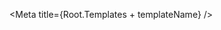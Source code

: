 

<Meta title={Root.Templates + templateName} />

<DocsPageHeader
    title={templateName}
    description="This component shows how you can use the component ... "
    addImportantNote={false}
    variant="none"
/>

<Canvas withToolbar>
    <Story name="Homepage" story={stories.Base} />
</Canvas>

<!--
    return <PageContainer {...args} title={'Hello World!'} />;
};


<Meta
    title={Root.Templates + templateName}
    component={PageContainer}
    args={{
        backgroundColor: 'grey',
        borderColor: 'border',
        borderWidth: '1px',
        containerMargin: '50px 336px 50px 336px',
        containerMinWidth: '800px',
        containerPadding: '40px 56px 40px 56px',
        contentPadding: '0 56px 40px 56px ',
        subtitle:
            'Som ansatt i Kristiansand kommune har du her tilgang til ulike tjenester. Din tilgang avgjør hvilke tjenester du ser.',
        subtitlePadding: '16px 154px 32px 154px',
        titlePadding: '40px 0 0 0',
        children: (
            <SimpleGrid columns={2}>
                <Grid gap={25} templateColumns="repeat(2, 1fr)">
                    <Card
                        title={'Check properties'}
                        body={
                            'Here you can check the properties of the components'
                        }
                        cardWidth={'320px'}
                        cardHeight={'112px'}
                        titleTextSize={'sm'}
                        actionIcon={<ArrowRightIcon />}
                    />
                    <Card
                        title={'Mail'}
                        body={'Press here if you want to read your E-Mails'}
                        cardWidth={'320px'}
                        cardHeight={'112px'}
                        titleTextSize={'sm'}
                        actionIcon={<MailIcon />}
                    />
                    <Card
                        title={'Parking'}
                        body={
                            'Here you can register your parking. Avoid the fines'
                        }
                        cardWidth={'320px'}
                        cardHeight={'112px'}
                        titleTextSize={'sm'}
                        actionIcon={<ParkingIcon />}
                    />
                </Grid>
            </SimpleGrid>
        ),
    }}
/>

<DocsPageHeader
    title={templateName}
    description="This component shows how you can use the component pagecontainer and card component to make a homepage"
    addImportantNote={false}
    variant="none"
/>

<Canvas withToolbar>
    <Story name="Homepage">{Template.bind({})}</Story>
</Canvas>

### Homepage with six Cards

<Canvas withToolbar>
    <Story
        name="More Cards"
        args={{
            backgroundColor: 'grey',
            borderColor: 'border',
            borderWidth: '1px',
            containerMargin: '199px 336px 350px 336px',
            containerMinWidth: '800px',
            containerPadding: '40px 56px 40px 56px',
            contentPadding: '0 56px 40px 56px ',
            subtitle:
                'Som ansatt i Kristiansand kommune har du her tilgang til ulike tjenester. Din tilgang avgjør hvilke tjenester du ser.',
            subtitlePadding: '16px 154px 32px 154px',
            titlePadding: '40px 0 0 0',
            children: (
                <SimpleGrid columns={2}>
                    <Grid gap={25} templateColumns="repeat(2, 1fr)">
                        <Card
                            title={'Check properties'}
                            body={
                                'Here you can check the properties of the components'
                            }
                            cardWidth={'320px'}
                            cardHeight={'112px'}
                            titleTextSize={'sm'}
                            actionIcon={<ArrowRightIcon />}
                        />
                        <Card
                            title={'Mail'}
                            body={'Press here if you want to read your E-Mails'}
                            cardWidth={'320px'}
                            cardHeight={'112px'}
                            titleTextSize={'sm'}
                            actionIcon={<MailIcon />}
                        />
                        <Card
                            title={'Parking'}
                            body={
                                'Here you can register your parking. Avoid the fines'
                            }
                            cardWidth={'320px'}
                            cardHeight={'112px'}
                            titleTextSize={'sm'}
                            actionIcon={<ParkingIcon />}
                        />
                        <Card
                            title={'Parking'}
                            body={
                                'Here you can register your parking. Avoid the fines'
                            }
                            cardWidth={'320px'}
                            cardHeight={'112px'}
                            titleTextSize={'sm'}
                            actionIcon={<ParkingIcon />}
                        />
                        <Card
                            title={'Parking'}
                            body={
                                'Here you can register your parking. Avoid the fines'
                            }
                            cardWidth={'320px'}
                            cardHeight={'112px'}
                            titleTextSize={'sm'}
                            actionIcon={<ParkingIcon />}
                        />
                        <Card
                            title={'Parking'}
                            body={
                                'Here you can register your parking. Avoid the fines'
                            }
                            cardWidth={'320px'}
                            cardHeight={'112px'}
                            titleTextSize={'sm'}
                            actionIcon={<ParkingIcon />}
                        />
                    </Grid>
                </SimpleGrid>
            ),
        }}
    >
        {Template.bind({})}
    </Story>
</Canvas>
-->
